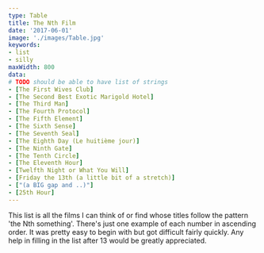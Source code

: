 ```yaml
---
type: Table
title: The Nth Film
date: '2017-06-01'
image: './images/Table.jpg'
keywords:
- list
- silly
maxWidth: 800
data:
# TODO should be able to have list of strings
- [The First Wives Club]
- [The Second Best Exotic Marigold Hotel]
- [The Third Man]
- [The Fourth Protocol]
- [The Fifth Element]
- [The Sixth Sense]
- [The Seventh Seal]
- [The Eighth Day (Le huitième jour)]
- [The Ninth Gate]
- [The Tenth Circle]
- [The Eleventh Hour]
- [Twelfth Night or What You Will]
- [Friday the 13th (a little bit of a stretch)]
- ["(a BIG gap and ..)"]
- [25th Hour]
---
```

This list is all the films I can think of or find whose titles follow the pattern
'the Nth something'. There's just one example of each number in ascending order. It was pretty
easy to begin with but got difficult fairly quickly. Any help in filling in the list after 13
would be greatly appreciated.

